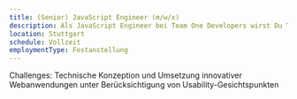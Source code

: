 ```yaml
---
title: (Senior) JavaScript Engineer (m/w/x)
description: Als JavaScript Engineer bei Team One Developers wirst Du Teil eines qualitätsverliebten Entwicklungsteams und unterstützt in spannenden, anspruchsvollen Projekten. Wir arbeiten in unseren JavaScript-Teams ​mit allen gängigen und modernen Technologien, z.B. Reacts.JS, Node.JS, GraphQL und MongoDB.
location: Stuttgart
schedule: Vollzeit
employmentType: Festanstellung
---
```


Challenges: Technische Konzeption und Umsetzung innovativer Webanwendungen unter Berücksichtigung von Usability-Gesichtspunkten
